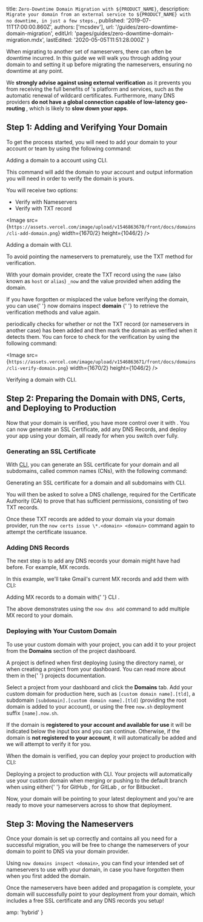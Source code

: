 
  title: `Zero-Downtime Domain Migration with ${PRODUCT_NAME}`,
  description: `Migrate your domain from an external service to ${PRODUCT_NAME} with no downtime, in just a few steps.`,
  published: '2019-07-11T17:00:00.860Z',
  authors: ['mcsdev'],
  url: '/guides/zero-downtime-domain-migration',
  editUrl: 'pages/guides/zero-downtime-domain-migration.mdx',
  lastEdited: '2020-05-05T11:51:28.000Z'
}

When migrating to another set of nameservers, there can often be downtime incurred. In this guide we will walk you through adding your domain to <OrgName /> and setting it up before migrating the nameservers, ensuring no downtime at any point.

<Note type="warning">
  We <b>strongly advise against using external verification</b> as it prevents
  you from receiving the full benefits of <OrgName />
  's platform and services, such as the automatic renewal of wildcard certificates.
  Furthermore, many DNS providers <b>
    do not have a global connection capable of low-latency geo-routing
  </b>, which is likely to <b>slow down your apps</b>.
</Note>

## Step 1: Adding and Verifying Your Domain

To get the process started, you will need to add your domain to your account or team by using the following command:

<Snippet dark text="now domains add <domain>" />
<Caption>Adding a domain to a <OrgName /> account using <Link href="/download"><ProductShortName /> CLI</Link>.</Caption>

This command will add the domain to your account and output information you will need in order to verify the domain is yours.

You will receive two options:

- Verify with Nameservers
- Verify with TXT record

<Image
  src={`https://assets.vercel.com/image/upload/v1546863670/front/docs/domains/cli-add-domain.png`}
  width={1670/2}
  height={1046/2}
/>
<Caption>Adding a domain with <Link href="/docs/v2/getting-started/installation"><ProductShortName /> CLI</Link>.</Caption>

To avoid pointing the nameservers to <ProductName /> prematurely, use the TXT method for verification.

With your domain provider, create the TXT record using the `name` (also known as `host` or `alias`) `_now` and the value provided when adding the domain.

<Note>
  If you have forgotten or misplaced the value before verifying the domain, you
  can use{' '}
  <InlineCode>
    now domains inspect <b>domain</b>
  </InlineCode>{' '}
  to retrieve the verification methods and value again.
</Note>

[<ProductName />](/) periodically checks for whether or not the TXT record (or nameservers in another case) has been added and then mark the domain as verified when it detects them. You can force <ProductName /> to check for the verification by using the following command:

<Snippet dark text="now domains verify <domain>" />

<Image
  src={`https://assets.vercel.com/image/upload/v1546863671/front/docs/domains/cli-verify-domain.png`}
  width={1670/2}
  height={1046/2}
/>
<Caption>Verifying a domain with <Link href="/download"><ProductShortName /> CLI</Link>.</Caption>

## Step 2: Preparing the Domain with DNS, Certs, and Deploying to Production

Now that your domain is verified, you have more control over it with <ProductName />. You can now generate an SSL Certificate, add any DNS Records, and deploy your app using your domain, all ready for when you switch over fully.

### Generating an SSL Certificate

With [<ProductShortName /> CLI](/docs/v2/getting-started/installation), you can generate an SSL certificate for your domain and all subdomains, called common names (CNs), with the following command:

<Snippet dark text="now certs issue \*.<domain> <domain> --challenge-only" />
<Caption>Generating an SSL certificate for a domain and all subdomains with <Link href="/download"><ProductShortName /> CLI</Link>.</Caption>

You will then be asked to solve a DNS challenge, required for the Certificate Authority (CA) to prove that <ProductName /> has sufficient permissions, consisting of two TXT records.

Once these TXT records are added to your domain via your domain provider, run the `now certs issue \*.<domain> <domain>` command again to attempt the certificate issuance.

### Adding DNS Records

The next step is to add any DNS records your domain might have had before. For example, MX records.

In this example, we'll take Gmail's current MX records and add them with <ProductShortName /> CLI:

<Snippet
  dark
  text="now dns add <domain> @ MX ASPMX.L.GOOGLE.COM 1 && now dns add <domain> @ MX ALT1.ASPMX.L.GOOGLE.COM 5 && now dns add <domain> @ MX ALT2.ASPMX.L.GOOGLE.COM 5 && now dns add <domain> @ MX ALT3.ASPMX.L.GOOGLE.COM 10 && now dns add <domain> @ MX ALT4.ASPMX.L.GOOGLE.COM 10"
/>

<Caption>
  Adding MX records to a domain with{' '}
  <Link href="/download">
    <ProductShortName /> CLI
  </Link>
  .
</Caption>

The above demonstrates using the `now dns add` command to add multiple MX record to your domain.

### Deploying with Your Custom Domain

To use your custom domain with your project, you can add it to your project from the **Domains** section of the project dashboard.

<Note>
  A project is defined when first deploying (using the directory name), or when
  creating a project from your dashboard. You can read more about them in the{' '}
  <Link href="/docs/v2/platform/projects/">projects documentation</Link>.
</Note>

Select a project from your dashboard and click the **Domains** tab. Add your custom domain for production here, such as `[custom domain name].[tld]`, a subdomain `[subdomain].[custom domain name].[tld]` (providing the root domain is added to your account), or using the free `now.sh` deployment suffix `[name].now.sh`.

If the domain is **registered to your account and available for use** it will be indicated below the input box and you can continue. Otherwise, if the domain is **not registered to your account**, it will automatically be added and we will attempt to verify it for you.

When the domain is verified, you can deploy your project to production with <ProductShortName /> CLI:

<Snippet dark text="now --prod" />
<Caption>Deploying a project to production with <ProductShortName /> CLI.</Caption>

<Note>
  Your projects will automatically use your custom domain when merging or
  pushing to the default branch when using either{' '}
  <Link href="/docs/v2/integrations/vercel-for-gitlab">
    <ProductName /> for GitHub
  </Link>
  ,<Link href="/docs/v2/integrations/vercel-for-gitlab">
    <ProductName /> for GitLab
  </Link>, or
  <Link href="/docs/v2/integrations/vercel-for-bitbucket">
    <ProductName /> for Bitbucket
  </Link>
  .
</Note>

Now, your domain will be pointing to your latest deployment and you're are ready to move your nameservers across to show that deployment.

## Step 3: Moving the Nameservers

Once your domain is set up correctly and contains all you need for a successful migration, you will be free to change the nameservers of your domain to point to <OrgName /> DNS via your domain provider.

Using `now domains inspect <domain>`, you can find your intended set of nameservers to use with your domain, in case you have forgotten them when you first added the domain.

Once the nameservers have been added and propagation is complete, your domain will successfully point to your deployment from your domain, which includes a free SSL certificate and any DNS records you setup!


  amp: 'hybrid'
}
